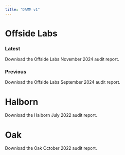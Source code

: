 ```yaml
---
title: "DAMM v1"
---
```


# Offside Labs

### Latest

<CardGroup cols={1}>
  <Card title="Download Offside Labs Audit" icon="file-pdf" iconType="solid" href="https://github.com/MeteoraAg/audits/blob/main/damm-v1/offside-labs-meteora-dynamic-amm-nov-2024.pdf">
    Download the Offside Labs November 2024 audit report.
  </Card>
</CardGroup>


### Previous

<CardGroup cols={1}>
  <Card title="Download Offside Labs Audit [1]" icon="file-pdf" iconType="solid" href="https://github.com/MeteoraAg/audits/blob/main/damm-v1/offside-labs-meteora-dynamic-amm-sept-2024.pdf">
    Download the Offside Labs September 2024 audit report.
  </Card>
</CardGroup>


# Halborn

<CardGroup cols={1}>
  <Card title="Download Halborn Audit" icon="file-pdf" iconType="solid" href="https://github.com/MeteoraAg/audits/blob/main/damm-v1/halborn-damm-v1-jul-2022-audit.pdf">
    Download the Halborn July 2022 audit report.
  </Card>
</CardGroup>

# Oak

<CardGroup cols={1}>
  <Card title="Download Oak Audit" icon="file-pdf" iconType="solid" href="https://github.com/MeteoraAg/audits/blob/main/damm-v1/oak-damm-v1-oct-2022-audit.pdf">
    Download the Oak October 2022 audit report.
  </Card>
</CardGroup>

